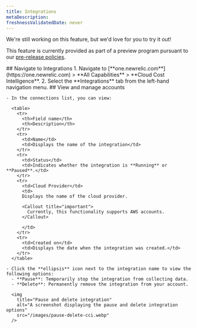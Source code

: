 ```yaml
---
title: Integrations
metaDescription: 
freshnessValidatedDate: never
---
```

<Callout title="preview">
  We're still working on this feature, but we'd love for you to try it out!

  This feature is currently provided as part of a preview program pursuant to our [pre-release policies](/docs/licenses/license-information/referenced-policies/new-relic-pre-release-policy).
</Callout>

<Steps>

  <Step>
    ## Navigate to Integrations
      1. Navigate to <DNT>[**one.newrelic.com**](https://one.newrelic.com) > **All Capabilities** > **Cloud Cost Intelligence**</DNT>.
      2. Select the **Integrations** tab from the left-hand navigation menu.
  </Step>

  <Step>
    ## View and manage accounts

    - In the connections list, you can view:

      <table>
        <tr>
          <th>Field name</th>
          <th>Description</th>
        </tr>
        <tr>
          <td>Name</td>
          <td>Displays the name of the integration</td>
        </tr>
        <tr>
          <td>Status</td>
          <td>Indicates whether the integration is **Running** or **Paused**.</td>
        </tr>
        <tr>
          <td>Cloud Provider</td>
          <td>
          Displays the name of the cloud provider.

          <Callout title="important">
            Currently, this functionality supports AWS accounts.
          </Callout>

          </td>
        </tr>
        <tr>
          <td>Created on</td>
          <td>Displays the date when the integration was created.</td>
        </tr>
      </table>

    - Click the **ellipsis** icon next to the integration name to view the following options:
      - **Pause**: Temporarily stop the integration from collecting data.
      - **Delete**: Permanently remove the integration from your account.

      <img
        title="Pause and delete integration"
        alt="A screenshot displaying the pause and delete integration options"
        src="/images/pause-delete-cci.webp"
      />
  </Step>

</Steps>